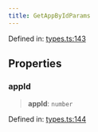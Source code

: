```yaml
---
title: GetAppByIdParams
---
```


Defined in: [types.ts:143](https://github.com/LIT-Protocol/Vincent/blob/24971b3553e0b3a0f81730455f8a1892791091ad/packages/libs/contracts-sdk/src/types.ts#L143)

## Properties

### appId

> **appId**: `number`

Defined in: [types.ts:144](https://github.com/LIT-Protocol/Vincent/blob/24971b3553e0b3a0f81730455f8a1892791091ad/packages/libs/contracts-sdk/src/types.ts#L144)
